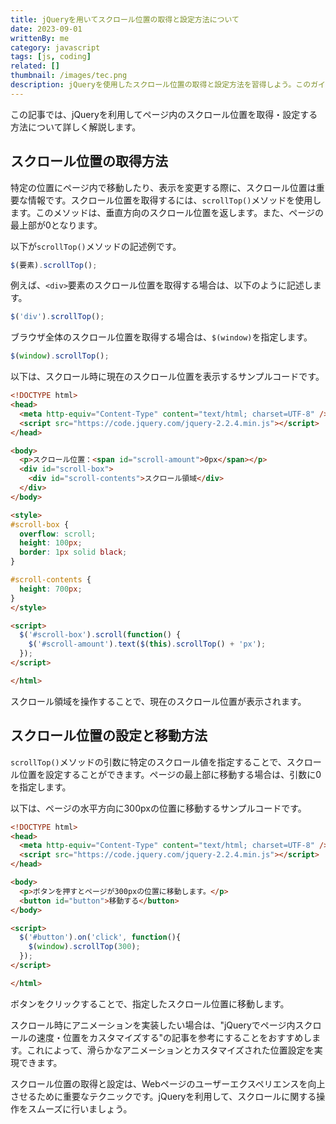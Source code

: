 ```yaml
---
title: jQueryを用いてスクロール位置の取得と設定方法について
date: 2023-09-01
writtenBy: me
category: javascript
tags: [js, coding]
related: []
thumbnail: /images/tec.png
description: jQueryを使用したスクロール位置の取得と設定方法を習得しよう。このガイドでは、ウェブページ内でのスクロール位置の管理を効果的に行うための方法を詳しく解説します。スクロール位置の制御をマスターして、ウェブサイトのユーザーエクスペリエンスを向上させましょう。
---
```


この記事では、jQueryを利用してページ内のスクロール位置を取得・設定する方法について詳しく解説します。

## スクロール位置の取得方法

特定の位置にページ内で移動したり、表示を変更する際に、スクロール位置は重要な情報です。スクロール位置を取得するには、`scrollTop()`メソッドを使用します。このメソッドは、垂直方向のスクロール位置を返します。また、ページの最上部が0となります。

以下が`scrollTop()`メソッドの記述例です。

```javascript
$(要素).scrollTop();
```

例えば、`<div>`要素のスクロール位置を取得する場合は、以下のように記述します。

```javascript
$('div').scrollTop();
```

ブラウザ全体のスクロール位置を取得する場合は、`$(window)`を指定します。

```javascript
$(window).scrollTop();
```

以下は、スクロール時に現在のスクロール位置を表示するサンプルコードです。

```html
<!DOCTYPE html>
<head>
  <meta http-equiv="Content-Type" content="text/html; charset=UTF-8" />
  <script src="https://code.jquery.com/jquery-2.2.4.min.js"></script>
</head>

<body>
  <p>スクロール位置：<span id="scroll-amount">0px</span></p>
  <div id="scroll-box">
    <div id="scroll-contents">スクロール領域</div>
  </div>
</body>

<style>
#scroll-box {
  overflow: scroll;
  height: 100px;
  border: 1px solid black;
}

#scroll-contents {
  height: 700px;
}
</style>

<script>
  $('#scroll-box').scroll(function() {
    $('#scroll-amount').text($(this).scrollTop() + 'px');
  });
</script>

</html>
```

スクロール領域を操作することで、現在のスクロール位置が表示されます。

## スクロール位置の設定と移動方法

`scrollTop()`メソッドの引数に特定のスクロール値を指定することで、スクロール位置を設定することができます。ページの最上部に移動する場合は、引数に0を指定します。

以下は、ページの水平方向に300pxの位置に移動するサンプルコードです。

```html
<!DOCTYPE html>
<head>
  <meta http-equiv="Content-Type" content="text/html; charset=UTF-8" />
  <script src="https://code.jquery.com/jquery-2.2.4.min.js"></script>
</head>

<body>
  <p>ボタンを押すとページが300pxの位置に移動します。</p>
  <button id="button">移動する</button>
</body>

<script>
  $('#button').on('click', function(){
    $(window).scrollTop(300);
  });
</script>

</html>
```

ボタンをクリックすることで、指定したスクロール位置に移動します。

スクロール時にアニメーションを実装したい場合は、"jQueryでページ内スクロールの速度・位置をカスタマイズする"の記事を参考にすることをおすすめします。これによって、滑らかなアニメーションとカスタマイズされた位置設定を実現できます。

スクロール位置の取得と設定は、Webページのユーザーエクスペリエンスを向上させるために重要なテクニックです。jQueryを利用して、スクロールに関する操作をスムーズに行いましょう。